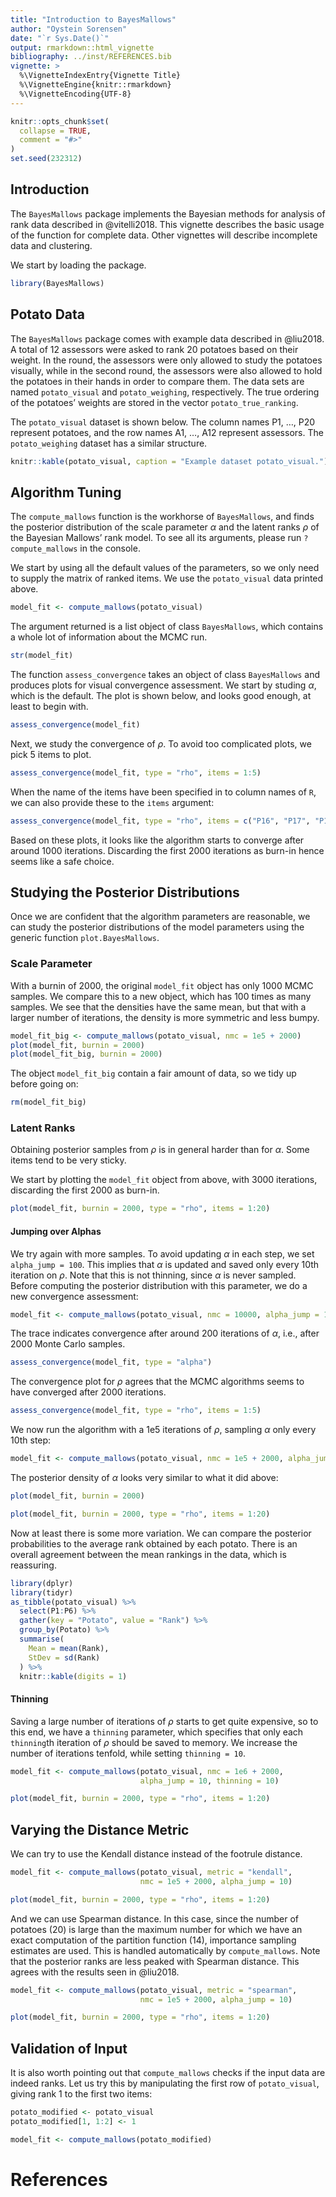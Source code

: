```yaml
---
title: "Introduction to BayesMallows"
author: "Oystein Sorensen"
date: "`r Sys.Date()`"
output: rmarkdown::html_vignette
bibliography: ../inst/REFERENCES.bib
vignette: >
  %\VignetteIndexEntry{Vignette Title}
  %\VignetteEngine{knitr::rmarkdown}
  %\VignetteEncoding{UTF-8}
---
```


```r
knitr::opts_chunk$set(
  collapse = TRUE,
  comment = "#>"
)
set.seed(232312)
```

## Introduction

The `BayesMallows` package implements the Bayesian methods for analysis of rank data described in @vitelli2018. This vignette describes the basic usage of the function for complete data. Other vignettes will describe incomplete data and clustering.

We start by loading the package.
```r
library(BayesMallows)
```


## Potato Data

The `BayesMallows` package comes with example data described in @liu2018. A total of 12 assessors were asked to rank 20 potatoes based on their weight. In the round, the assessors were only allowed to study the potatoes visually, while in the second round, the assessors were also allowed to hold the potatoes in their hands in order to compare them. The data sets are named `potato_visual` and `potato_weighing`, respectively. The true ordering of the potatoes' weights are stored in the vector `potato_true_ranking`.

The `potato_visual` dataset is shown below. The column names P1, ..., P20 represent potatoes, and the row names A1, ..., A12 represent assessors. The `potato_weighing` dataset has a similar structure.

```r
knitr::kable(potato_visual, caption = "Example dataset potato_visual.")
```


## Algorithm Tuning

The `compute_mallows` function is the workhorse of `BayesMallows`, and finds the posterior distribution of the scale parameter $\alpha$ and the latent ranks $\rho$ of the Bayesian Mallows' rank model. To see all its arguments, please run `?compute_mallows` in the console.

We start by using all the default values of the parameters, so we only need to supply the matrix of ranked items. We use the `potato_visual` data printed above.

```r
model_fit <- compute_mallows(potato_visual)
```

The argument returned is a list object of class `BayesMallows`, which contains a whole lot of information about the MCMC run.

```r
str(model_fit)
```

The function `assess_convergence` takes an object of class `BayesMallows` and produces plots for visual convergence assessment. We start by studing $\alpha$, which is the default. The plot is shown below, and looks good enough, at least to begin with.

```r
assess_convergence(model_fit)
```

Next, we study the convergence of $\rho$. To avoid too complicated plots, we pick 5 items to plot. 

```r
assess_convergence(model_fit, type = "rho", items = 1:5)
```

When the name of the items have been specified in to column names of `R`, we can also provide these to the `items` argument:

```r
assess_convergence(model_fit, type = "rho", items = c("P16", "P17", "P18", "P19", "P20"))
```

Based on these plots, it looks like the algorithm starts to converge after around 1000 iterations. Discarding the first 2000 iterations as burn-in hence seems like a safe choice.

## Studying the Posterior Distributions

Once we are confident that the algorithm parameters are reasonable, we can study the posterior distributions of the model parameters using the generic function `plot.BayesMallows`.

### Scale Parameter

With a burnin of 2000, the original `model_fit` object has only 1000 MCMC samples. We compare this to a new object, which has 100 times as many samples. We see that the densities have the same mean, but that with a larger number of iterations, the density is more symmetric and less bumpy.

```r
model_fit_big <- compute_mallows(potato_visual, nmc = 1e5 + 2000)
plot(model_fit, burnin = 2000)
plot(model_fit_big, burnin = 2000)
```


The object `model_fit_big` contain a fair amount of data, so we tidy up before going on:
```r
rm(model_fit_big)
```


### Latent Ranks

Obtaining posterior samples from $\rho$ is in general harder than for $\alpha$. Some items tend to be very sticky. 

We start by plotting the `model_fit` object from above, with 3000 iterations, discarding the first 2000 as burn-in.

```r
plot(model_fit, burnin = 2000, type = "rho", items = 1:20)
```

#### Jumping over Alphas
We try again with more samples. To avoid updating $\alpha$ in each step, we set `alpha_jump = 100`. This implies that $\alpha$ is updated and saved only every 10th iteration on $\rho$. Note that this is not thinning, since $\alpha$ is never sampled. Before computing the posterior distribution with this parameter, we do a new convergence assessment:

```r
model_fit <- compute_mallows(potato_visual, nmc = 10000, alpha_jump = 10)
```

The trace indicates convergence after around 200 iterations of $\alpha$, i.e., after 2000 Monte Carlo samples. 

```r
assess_convergence(model_fit, type = "alpha")
```

The convergence plot for $\rho$ agrees that the MCMC algorithms seems to have converged after 2000 iterations.

```r
assess_convergence(model_fit, type = "rho", items = 1:5)
```

We now run the algorithm with a 1e5 iterations of $\rho$, sampling $\alpha$ only every 10th step:

```r
model_fit <- compute_mallows(potato_visual, nmc = 1e5 + 2000, alpha_jump = 10)
```

The posterior density of $\alpha$ looks very similar to what it did above:
```r
plot(model_fit, burnin = 2000)
```

```r
plot(model_fit, burnin = 2000, type = "rho", items = 1:20)
```

Now at least there is some more variation. We can compare the posterior probabilities to the average rank obtained by each potato. There is an overall agreement between the mean rankings in the data, which is reassuring.

```r
library(dplyr)
library(tidyr)
as_tibble(potato_visual) %>% 
  select(P1:P6) %>% 
  gather(key = "Potato", value = "Rank") %>% 
  group_by(Potato) %>% 
  summarise(
    Mean = mean(Rank),
    StDev = sd(Rank)
  ) %>% 
  knitr::kable(digits = 1)
```

#### Thinning
Saving a large number of iterations of $\rho$ starts to get quite expensive, so to this end, we have a `thinning` parameter, which specifies that only each `thinning`th iteration of $\rho$ should be saved to memory. We increase the number of iterations tenfold, while setting `thinning = 10`.

```r
model_fit <- compute_mallows(potato_visual, nmc = 1e6 + 2000, 
                             alpha_jump = 10, thinning = 10)
```

```r
plot(model_fit, burnin = 2000, type = "rho", items = 1:20)
```

## Varying the Distance Metric
We can try to use the Kendall distance instead of the footrule distance.

```r
model_fit <- compute_mallows(potato_visual, metric = "kendall",
                             nmc = 1e5 + 2000, alpha_jump = 10)
```

```r
plot(model_fit, burnin = 2000, type = "rho", items = 1:20)
```

And we can use Spearman distance. In this case, since the number of potatoes (20) is large than the maximum number for which we have an exact computation of the partition function (14), importance sampling estimates are used. This is handled automatically by `compute_mallows`. Note that the posterior ranks are less peaked with Spearman distance. This agrees with the results seen in @liu2018.

```r
model_fit <- compute_mallows(potato_visual, metric = "spearman",
                             nmc = 1e5 + 2000, alpha_jump = 10)
```

```r
plot(model_fit, burnin = 2000, type = "rho", items = 1:20)
```

## Validation of Input

It is also worth pointing out that `compute_mallows` checks if the input data are indeed ranks. Let us try this by manipulating the first row of `potato_visual`, giving rank 1 to the first two items:

```r
potato_modified <- potato_visual
potato_modified[1, 1:2] <- 1

model_fit <- compute_mallows(potato_modified)
```


# References
